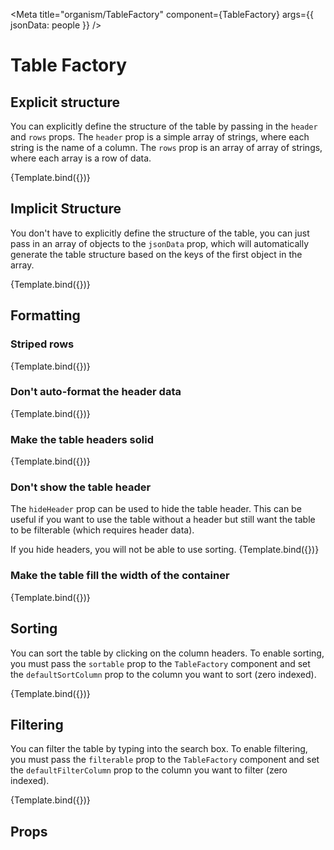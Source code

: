 

<Meta
  title="organism/TableFactory"
  component={TableFactory}
  args={{
    jsonData: people
  }}
/>


# Table Factory

<Description of={TableFactory} />

## Explicit structure

You can explicitly define the structure of the table by passing in the
`header` and `rows` props. The `header` prop is a simple array of strings,
where each string is the name of a column. The `rows` prop is an array of
array of strings, where each array is a row of data.

<Canvas withSource="open">
  <Story
    name="Default"
    args={{
      jsonData: undefined,
      header: tableData.headers,
      rows: tableData.rows
    }}
  >
    {Template.bind({})}
  </Story>
</Canvas>

## Implicit Structure

You don't have to explicitly define the structure of the table, you can
just pass in an array of objects to the `jsonData` prop, which will automatically
generate the table structure based on the keys of the first object in the array.

<Canvas withSource="open">
  <Story name="Structure Inferred from JSON">{Template.bind({})}</Story>
</Canvas>

## Formatting

### Striped rows

<Canvas withSource="open">
  <Story
    name="Striped"
    args={{
      striped: true,
      jsonData: undefined,
      header: tableData.headers,
      rows: tableData.rows
    }}
  >
    {Template.bind({})}
  </Story>
</Canvas>

### Don't auto-format the header data

<Canvas withSource="open">
  <Story
    name="Unformatted headers"
    args={{
      titleCaseHeaders: false
    }}
  >
    {Template.bind({})}
  </Story>
</Canvas>

### Make the table headers solid

<Canvas withSource="open">
  <Story
    name="Solid headers"
    args={{
      solidHeader: true
    }}
  >
    {Template.bind({})}
  </Story>
</Canvas>

### Don't show the table header

The `hideHeader` prop can be used to hide the table header. This can be useful
if you want to use the table without a header but still want the table to be
filterable (which requires header data).

<Tip type="warning">
  If you hide headers, you will not be able to use sorting.
</Tip>

<Canvas withSource="open">
  <Story
    name="Hidden headers"
    args={{
      hideHeader: true
    }}
  >
    {Template.bind({})}
  </Story>
</Canvas>

### Make the table fill the width of the container

<Canvas withSource="open">
  <Story
    name="Full Width"
    args={{
      fullWidth: true,
      striped: true,
      solidHeader: true
    }}
  >
    {Template.bind({})}
  </Story>
</Canvas>

## Sorting

You can sort the table by clicking on the column headers. To enable sorting, you must pass the `sortable` prop to the `TableFactory` component and set the `defaultSortColumn` prop to the column you want to sort (zero indexed).

<Canvas withSource="open">
  <Story
    name="Sortable Table"
    args={{
      solidHeader: true,
      sortable: true,
      striped: true,
      defaultSortColumn: 1
    }}
  >
    {Template.bind({})}
  </Story>
</Canvas>

## Filtering

You can filter the table by typing into the search box. To enable filtering, you must pass the `filterable` prop to the `TableFactory` component and set the `defaultFilterColumn` prop to the column you want to filter (zero indexed).

<Canvas withSource="open">
  <Story
    name="Filterable Table"
    args={{
      titleCaseHeaders: false,
      filterable: true,
      defaultFilterColumn: 0
    }}
  >
    {Template.bind({})}
  </Story>
</Canvas>

## Props

<ArgsTable of={TableFactory} />

